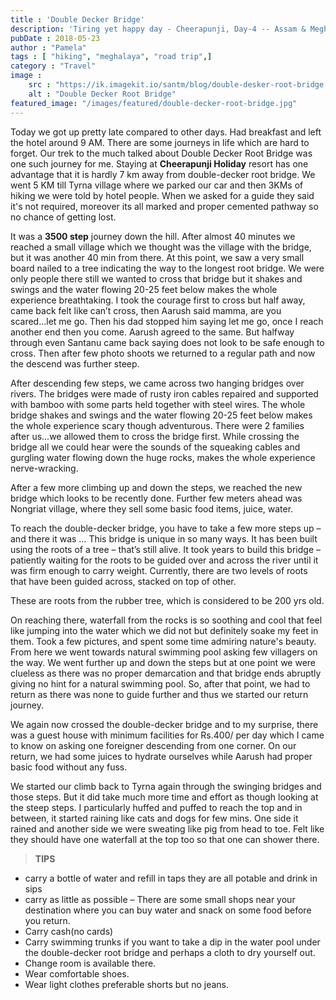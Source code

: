 ```yaml
---
title : 'Double Decker Bridge'
description: 'Tiring yet happy day - Cheerapunji, Day-4 -- Assam & Meghalaya Trip 2018'
pubDate : 2018-05-23
author : "Pamela"
tags : [ "hiking", "meghalaya", "road trip",]
category : "Travel"
image :
    src : "https://ik.imagekit.io/santm/blog/double-desker-root-bridge.webp"
    alt : "Double Decker Root Bridge"
featured_image: "/images/featured/double-decker-root-bridge.jpg"
---
```

Today we got up pretty late compared to other days. Had breakfast and left the hotel around 9 AM. There are some journeys in life which are hard to forget. Our trek to the much talked about Double Decker Root Bridge was one such journey for me. Staying at **Cheerapunji Holiday** resort has one advantage that it is hardly 7 km away from double-decker root bridge. We went 5 KM till Tyrna village where we parked our car and then 3KMs of hiking we were told by hotel people. When we asked for a guide they said it's not required, moreover its all marked and proper cemented pathway so no chance of getting lost.  

It was a **3500 step** journey down the hill. After almost 40 minutes we reached a small village which we thought was the village with the bridge, but it was another 40 min from there. At this point, we saw a very small board nailed to a tree indicating the way to the longest root bridge. We were only people there still we wanted to cross that bridge but it shakes and swings and the water flowing 20-25 feet below makes the whole experience breathtaking. I took the courage first to cross but half away, came back felt like can’t cross, then Aarush said mamma, are you scared...let me go. Then his dad stopped him saying let me go, once
I reach another end then you come. Aarush agreed to the same. But halfway through even Santanu came back saying does not look to be safe enough to cross. Then after few photo shoots we returned to a regular path and now the descend was further steep.

After descending few steps, we came across two hanging bridges over rivers. The bridges were made of rusty iron cables repaired and supported with bamboo with some parts held together with steel wires. The whole bridge shakes and swings and the water flowing 20-25 feet below makes the whole experience scary though adventurous. There were 2 families after us...we allowed them to cross the bridge first. While crossing the bridge all we could hear were the sounds of the squeaking cables and gurgling water flowing down the huge rocks, makes the whole experience nerve-wracking.  

After a few more climbing up and down the steps, we reached the new bridge which looks to be recently done. Further few meters ahead was Nongriat village, where they sell some basic food items, juice, water.

To reach the double-decker bridge, you have to take a few more steps up – and there it was … This bridge is unique in so many ways. It has been built using the roots of a tree – that’s still alive. It took years to build this bridge – patiently waiting for the roots to be guided over and across the river until it was firm enough to carry weight. Currently, there are two levels of roots that have been guided across, stacked on top of other.

These are roots from the rubber tree, which is considered to be 200 yrs old.

On reaching there, waterfall from the rocks is so soothing and cool that feel like jumping into the water which we did not but definitely soake my feet in them. Took a few pictures, and spent some time admiring nature's beauty. From here we went towards natural swimming pool asking few villagers on the way. We went further up and down the steps but at one point we were clueless as there was no proper demarcation and that bridge ends abruptly giving no hint for a natural swimming pool. So, after that point, we had to return as there was none to guide further and thus we started our return journey.  

We again now crossed the double-decker bridge and to my surprise, there was a guest house with minimum facilities for Rs.400/ per day which I came to know on asking one foreigner descending from one corner. On our return, we had some juices to hydrate ourselves while Aarush had proper basic food without any fuss.

We started our climb back to Tyrna again through the swinging bridges and those steps. But it did take much more time and effort as though looking at the steep steps. I particularly huffed and puffed to reach the top and in between, it started raining like cats and dogs for few mins. One side it rained and another side we were sweating like pig from head to toe. Felt like they should have one waterfall at the top too so that one can shower there.

>**TIPS**

- carry a bottle of water and refill in taps they are all potable and drink in sips  
- carry as little as possible – There are some small shops near your destination where you can buy water and snack on some food before you return.  
- Carry cash(no cards)  
- Carry swimming trunks if you want to take a dip in the water pool under the double-decker root bridge and perhaps a cloth to dry yourself out.  
- Change room is available there.  
- Wear comfortable shoes.  
- Wear light clothes preferable shorts but no jeans.  
